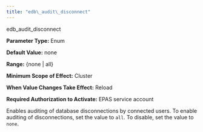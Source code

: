 ```yaml
---
title: "edb\_audit\_disconnect"
---
```


<div class="index">

edb_audit_disconnect

</div>

**Parameter Type:** Enum

**Default Value:** none

**Range:** {none | all}

**Minimum Scope of Effect:** Cluster

**When Value Changes Take Effect:** Reload

**Required Authorization to Activate:** EPAS service account

Enables auditing of database disconnections by connected users. To enable auditing of disconnections, set the value to `all`. To disable, set the value to `none`.

